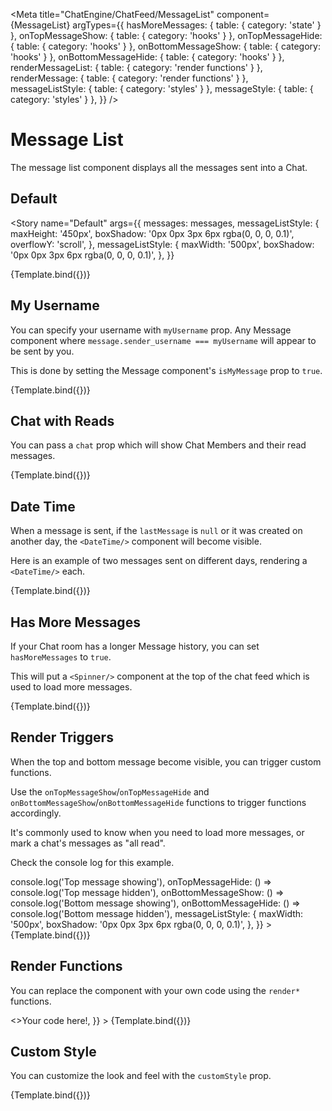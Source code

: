 


<Meta
  title="ChatEngine/ChatFeed/MessageList"
  component={MessageList}
  argTypes={{
    hasMoreMessages: { table: { category: 'state' } },
    onTopMessageShow: { table: { category: 'hooks' } },
    onTopMessageHide: { table: { category: 'hooks' } },
    onBottomMessageShow: { table: { category: 'hooks' } },
    onBottomMessageHide: { table: { category: 'hooks' } },
    renderMessageList: { table: { category: 'render functions' } },
    renderMessage: { table: { category: 'render functions' } },
    messageListStyle: { table: { category: 'styles' } },
    messageStyle: { table: { category: 'styles' } },
  }}
/>


# Message List

The message list component displays all the messages sent into a Chat.

## Default

<Story
  name="Default"
  args={{
    messages: messages,
    messageListStyle: {
      maxHeight: '450px',
      boxShadow: '0px 0px 3px 6px rgba(0, 0, 0, 0.1)',
      overflowY: 'scroll',
    },
    messageListStyle: {
      maxWidth: '500px',
      boxShadow: '0px 0px 3px 6px rgba(0, 0, 0, 0.1)',
    },
  }}
>
  {Template.bind({})}
</Story>

<ArgsTable story="Default" />

## My Username

You can specify your username with `myUsername` prop. Any Message component where `message.sender_username === myUsername` will appear to be sent by you.

This is done by setting the Message component's `isMyMessage` prop to `true`.

<Canvas>
  <Story
    name="My Username"
    args={{
      messages: messages,
      myUsername: 'bob_baker',
      messageListStyle: {
        maxWidth: '500px',
        boxShadow: '0px 0px 3px 6px rgba(0, 0, 0, 0.1)',
      },
    }}
  >
    {Template.bind({})}
  </Story>
</Canvas>

## Chat with Reads

You can pass a `chat` prop which will show Chat Members and their read messages.

<Canvas>
  <Story
    name="Chat with Reads"
    args={{
      messages: messages,
      myUsername: 'bob_baker',
      chat: directMessageChat,
      messageListStyle: {
        maxWidth: '500px',
        boxShadow: '0px 0px 3px 6px rgba(0, 0, 0, 0.1)',
      },
    }}
  >
    {Template.bind({})}
  </Story>
</Canvas>

## Date Time

When a message is sent, if the `lastMessage` is `null` or it was created on another day, the `<DateTime/>` component will become visible.

Here is an example of two messages sent on different days, rendering a `<DateTime/>` each.

<Canvas>
  <Story
    name="Date Time"
    args={{
      messages: messages,
      messageListStyle: {
        maxWidth: '500px',
        boxShadow: '0px 0px 3px 6px rgba(0, 0, 0, 0.1)',
      },
    }}
  >
    {Template.bind({})}
  </Story>
</Canvas>

## Has More Messages

If your Chat room has a longer Message history, you can set `hasMoreMessages` to `true`.

This will put a `<Spinner/>` component at the top of the chat feed which is used to load more messages.

<Canvas>
  <Story
    name="Has More Messages"
    args={{
      messages: messages,
      hasMoreMessages: true,
      messageListStyle: {
        maxWidth: '500px',
        boxShadow: '0px 0px 3px 6px rgba(0, 0, 0, 0.1)',
      },
    }}
  >
    {Template.bind({})}
  </Story>
</Canvas>

## Render Triggers

When the top and bottom message become visible, you can trigger custom functions.

Use the `onTopMessageShow`/`onTopMessageHide` and `onBottomMessageShow`/`onBottomMessageHide` functions to trigger functions accordingly.

It's commonly used to know when you need to load more messages, or mark a chat's messages as "all read".

Check the console log for this example.

<Canvas>
  <Story
    name="Render Triggers"
    args={{
      messages: messages,
      onTopMessageShow: () => console.log('Top message showing'),
      onTopMessageHide: () => console.log('Top message hidden'),
      onBottomMessageShow: () => console.log('Bottom message showing'),
      onBottomMessageHide: () => console.log('Bottom message hidden'),
      messageListStyle: {
        maxWidth: '500px',
        boxShadow: '0px 0px 3px 6px rgba(0, 0, 0, 0.1)',
      },
    }}
  >
    {Template.bind({})}
  </Story>
</Canvas>

## Render Functions

You can replace the component with your own code using the `render*` functions.

<Canvas>
  <Story
    name="Render Functions"
    args={{
      messages: messages,
      renderMessageList: () => <>Your code here!</>,
    }}
  >
    {Template.bind({})}
  </Story>
</Canvas>

## Custom Style

You can customize the look and feel with the `customStyle` prop.

<Canvas>
  <Story
    name="Custom Style"
    args={{
      messages: messages,
      messageListStyle: {
        maxWidth: '500px',
        boxShadow: '0px 0px 3px 6px rgba(0, 0, 0, 0.1)',
        border: '2px solid red',
      },
      messageStyle: { border: '2px solid blue' },
    }}
  >
    {Template.bind({})}
  </Story>
</Canvas>

